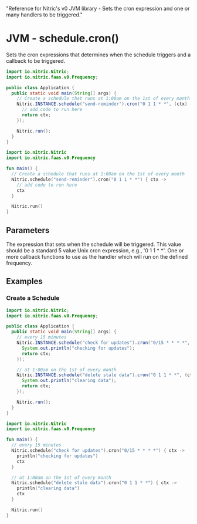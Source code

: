   "Reference for Nitric's v0 JVM library - Sets the cron expression and one or many handlers to be triggered."

# JVM - schedule.cron()

Sets the cron expressions that determines when the schedule triggers and a callback to be triggered.

<CodeWithTabs>

```java !!tabs Java
import io.nitric.Nitric;
import io.nitric.faas.v0.Frequency;

public class Application {
  public static void main(String[] args) {
    // Create a schedule that runs at 1:00am on the 1st of every month
    Nitric.INSTANCE.schedule("send-reminder").cron("0 1 1 * *", (ctx) -> {
      // add code to run here
      return ctx;
    });

    Nitric.run();
  }
}
```

```kotlin !!tabs Kotlin
import io.nitric.Nitric
import io.nitric.faas.v0.Frequency

fun main() {
  // Create a schedule that runs at 1:00am on the 1st of every month
  Nitric.schedule("send-reminder").cron("0 1 1 * *") { ctx ->
    // add code to run here
    ctx
  }

  Nitric.run()
}
```

</CodeWithTabs>

## Parameters

<Properties>
  <Property name="expression" required type="String">
    The expression that sets when the schedule will be triggered. This value
    should be a standard 5 value Unix cron expression, e.g., '0 1 1 * *'.
  </Property>
  <Property
    name="middleware"
    required
    type="EventMiddleware or List<EventMiddleware>"
  >
    One or more callback functions to use as the handler which will run on the
    defined frequency.
  </Property>
</Properties>

## Examples

### Create a Schedule

<CodeWithTabs>

```java !!tabs Java
import io.nitric.Nitric;
import io.nitric.faas.v0.Frequency;

public class Application {
  public static void main(String[] args) {
    // every 15 minutes
    Nitric.INSTANCE.schedule("check for updates").cron("0/15 * * * *", (ctx) -> {
      System.out.println("checking for updates");
      return ctx;
    });

    // at 1:00am on the 1st of every month
    Nitric.INSTANCE.schedule("delete stale data").cron("0 1 1 * *", (ctx) -> {
      System.out.println("clearing data");
      return ctx;
    });

    Nitric.run();
  }
}
```

```kotlin !!tabs Kotlin
import io.nitric.Nitric
import io.nitric.faas.v0.Frequency

fun main() {
  // every 15 minutes
  Nitric.schedule("check for updates").cron("0/15 * * * *") { ctx ->
    println("checking for updates")
    ctx
  }

  // at 1:00am on the 1st of every month
  Nitric.schedule("delete stale data").cron("0 1 1 * *") { ctx ->
    println("clearing data")
    ctx
  }

  Nitric.run()
}
```

</CodeWithTabs>
